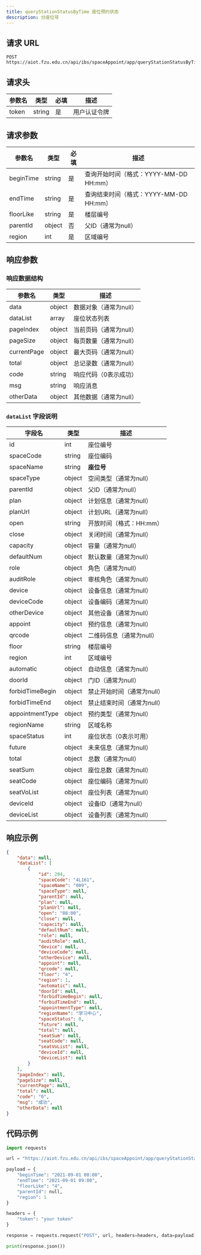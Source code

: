 ```yaml
---
title: queryStationStatusByTime 座位预约状态
description: 分座位号
---
```


## 请求 URL

```http
POST https://aiot.fzu.edu.cn/api/ibs/spaceAppoint/app/queryStationStatusByTime
```

## 请求头
| 参数名 | 类型   | 必填 | 描述         |
| ------ | ------ | ---- | ------------ |
| token  | string | 是   | 用户认证令牌 |

## 请求参数
| 参数名    | 类型   | 必填 | 描述                                   |
| --------- | ------ | ---- | -------------------------------------- |
| beginTime | string | 是   | 查询开始时间（格式：YYYY-MM-DD HH:mm） |
| endTime   | string | 是   | 查询结束时间（格式：YYYY-MM-DD HH:mm） |
| floorLike | string | 是   | 楼层编号                               |
| parentId  | object | 否   | 父ID（通常为null）                     |
| region    | int    | 是   | 区域编号                               |

## 响应参数

### 响应数据结构

| 参数名      | 类型   | 描述                   |
| ----------- | ------ | ---------------------- |
| data        | object | 数据对象（通常为null） |
| dataList    | array  | 座位状态列表           |
| pageIndex   | object | 当前页码（通常为null） |
| pageSize    | object | 每页数量（通常为null） |
| currentPage | object | 最大页码（通常为null） |
| total       | object | 总记录数（通常为null） |
| code        | string | 响应代码（0表示成功）  |
| msg         | string | 响应消息               |
| otherData   | object | 其他数据（通常为null） |

### `dataList` 字段说明


| 字段名          | 类型   | 描述                       |
| --------------- | ------ | -------------------------- |
| id              | int    | 座位编号                   |
| spaceCode       | string | 座位编码                   |
| spaceName       | string | **座位号**                 |
| spaceType       | object | 空间类型（通常为null）     |
| parentId        | object | 父ID（通常为null）         |
| plan            | object | 计划信息（通常为null）     |
| planUrl         | object | 计划URL（通常为null）      |
| open            | string | 开放时间（格式：HH:mm）    |
| close           | object | 关闭时间（通常为null）     |
| capacity        | object | 容量（通常为null）         |
| defaultNum      | object | 默认数量（通常为null）     |
| role            | object | 角色（通常为null）         |
| auditRole       | object | 审核角色（通常为null）     |
| device          | object | 设备信息（通常为null）     |
| deviceCode      | object | 设备编码（通常为null）     |
| otherDevice     | object | 其他设备（通常为null）     |
| appoint         | object | 预约信息（通常为null）     |
| qrcode          | object | 二维码信息（通常为null）   |
| floor           | string | 楼层编号                   |
| region          | int    | 区域编号                   |
| automatic       | object | 自动信息（通常为null）     |
| doorId          | object | 门ID（通常为null）         |
| forbidTimeBegin | object | 禁止开始时间（通常为null） |
| forbidTimeEnd   | object | 禁止结束时间（通常为null） |
| appointmentType | object | 预约类型（通常为null）     |
| regionName      | string | 区域名称                   |
| spaceStatus     | int    | 座位状态（0表示可用）      |
| future          | object | 未来信息（通常为null）     |
| total           | object | 总数（通常为null）         |
| seatSum         | object | 座位总数（通常为null）     |
| seatCode        | object | 座位编码（通常为null）     |
| seatVoList      | object | 座位列表（通常为null）     |
| deviceId        | object | 设备ID（通常为null）       |
| deviceList      | object | 设备列表（通常为null）     |

## 响应示例
```json
{
    "data": null,
    "dataList": [
        {
            "id": 294,
            "spaceCode": "4L161",
            "spaceName": "009",
            "spaceType": null,
            "parentId": null,
            "plan": null,
            "planUrl": null,
            "open": "08:00",
            "close": null,
            "capacity": null,
            "defaultNum": null,
            "role": null,
            "auditRole": null,
            "device": null,
            "deviceCode": null,
            "otherDevice": null,
            "appoint": null,
            "qrcode": null,
            "floor": "4",
            "region": 1,
            "automatic": null,
            "doorId": null,
            "forbidTimeBegin": null,
            "forbidTimeEnd": null,
            "appointmentType": null,
            "regionName": "学习中心",
            "spaceStatus": 0,
            "future": null,
            "total": null,
            "seatSum": null,
            "seatCode": null,
            "seatVoList": null,
            "deviceId": null,
            "deviceList": null
        }
    ],
    "pageIndex": null,
    "pageSize": null,
    "currentPage": null,
    "total": null,
    "code": "0",
    "msg": "成功",
    "otherData": null
}
```

## 代码示例

```python
import requests

url = "https://aiot.fzu.edu.cn/api/ibs/spaceAppoint/app/queryStationStatusByTime"

payload = {
    "beginTime": "2021-09-01 08:00",
    "endTime": "2021-09-01 09:00",
    "floorLike": "4",
    "parentId": null,
    "region": 1
}

headers = {
    "token": "your token"
}

response = requests.request("POST", url, headers=headers, data=payload)

print(response.json())
```